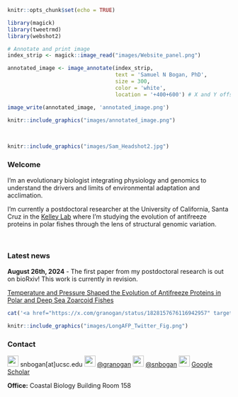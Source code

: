 ```r

knitr::opts_chunk$set(echo = TRUE)

library(magick)
library(tweetrmd)
library(webshot2)

```

```r

# Annotate and print image
index_strip <- magick::image_read("images/Website_panel.png")

annotated_image <- image_annotate(index_strip, 
                                  text = 'Samuel N Bogan, PhD', 
                                  size = 300, 
                                  color = 'white',
                                  location = '+400+600') # X and Y offsets from the top-left corner

image_write(annotated_image, 'annotated_image.png')

```

```r
knitr::include_graphics("images/annotated_image.png")
```

<br>
```r
knitr::include_graphics("images/Sam_Headshot2.jpg")
```

### Welcome <a id="about_me"></a>

I'm an evolutionary biologist integrating physiology and genomics to understand the drivers and limits of environmental adaptation and acclimation. 

I'm currently a postdoctoral researcher at the University of California, Santa Cruz in the [Kelley Lab](https://evogenomes.sites.ucsc.edu/) where I'm studying the evolution of antifreeze proteins in polar fishes through the lens of structural genomic variation.

<div style="clear: both;"></div>

<br>

### Latest news <a id="about_me"></a>

**August 26th, 2024** - The first paper from my postdoctoral research is out on bioRxiv! This work is currently in revision. 

[Temperature and Pressure Shaped the Evolution of Antifreeze Proteins in Polar and Deep Sea Zoarcoid Fishes](https://www.biorxiv.org/content/10.1101/2024.08.24.609455v1)

```r
cat('<a href="https://x.com/granogan/status/1828157676116942957" target="_blank"><img src="images/tweet_screenshot.png" style="width:45%;" /></a>')

knitr::include_graphics("images/LongAFP_Twitter_Fig.png")
```


### Contact <a id="about_me"></a>

![](images/mail.png){width=25px} snbogan[at]ucsc.edu ![](images/twitter.png){width=25px} [@granogan](https://x.com/granogan) ![](images/github.png){width=25px} [@snbogan](https://github.com/snbogan) ![](images/google_scholar.png){width=25px} [Google Scholar](https://scholar.google.com/citations?user=4pu2BAUAAAAJ&hl=en)

**Office:** Coastal Biology Building Room 158 